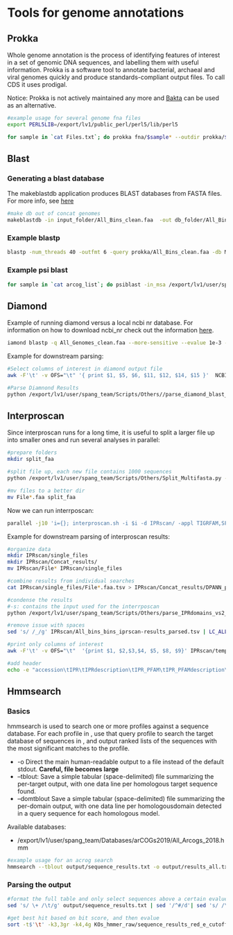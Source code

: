 # Tools for genome annotations

## Prokka

Whole genome annotation is the process of identifying features of interest in a set of genomic DNA sequences, and labelling them with useful information. Prokka is a software tool to annotate bacterial, archaeal and viral genomes quickly and produce standards-compliant output files. To call CDS it uses prodigal.

Notice: Prokka is not actively maintained any more and [Bakta](https://www.microbiologyresearch.org/content/journal/mgen/10.1099/mgen.0.000685) can be used as an alternative.

```bash
#example usage for several genome fna files
export PERL5LIB=/export/lv1/public_perl/perl5/lib/perl5

for sample in `cat Files.txt`; do prokka fna/$sample* --outdir prokka/$sample --prefix $sample --locustag $sample --kingdom Archaea --addgenes --force --increment 10 --compliant --centre UU --cpus 20 --norrna --notrna ; done

```

## Blast

### Generating a blast database

The makeblastdb application produces BLAST databases from FASTA files. For more info, see [here](https://www.ncbi.nlm.nih.gov/books/NBK569841/)

```bash
#make db out of concat genomes
makeblastdb -in input_folder/All_Bins_clean.faa  -out db_folder/All_Bins_clean   -dbtype prot -parse_seqids
```

### Example blastp

```bash
blastp -num_threads 40 -outfmt 6 -query prokka/All_Bins_clean.faa -db Merops_DB_short -out Merops/All_vs_Merops.tsv -evalue 1e-20
```

### Example psi blast

```bash
for sample in `cat arcog_list`; do psiblast -in_msa /export/lv1/user/spang_team/Databases/arCOGs2014/ar14.ali/renamed/$sample -db db_folder/All_Bins_clean -ignore_msa_master -num_threads 20 -evalue 1e-4 -show_gis -outfmt 6 -max_target_seqs 1000 -dbsize 100000000 -comp_based_stats F -seg no > arcogs/single/$sample.blast;done
```

## Diamond

Example of running diamond versus a local ncbi nr database. For information on how to download ncbi_nr check out the information [here](https://www.ncbi.nlm.nih.gov/books/NBK569856/).

```bash
iamond blastp -q All_Genomes_clean.faa --more-sensitive --evalue 1e-3 --threads $cpus --seq 50 --db /export/data01/databases/ncbi_nr/diamond/nr.dmnd --taxonmap /export/data01/databases/taxmapfiles/ncbi_nr/prot.accession2taxid.gz --outfmt 6 qseqid qtitle qlen sseqid salltitles slen qstart qend sstart send evalue bitscore length pident staxids -o NCBI_NR/All_NCBInr.tsv
```

Example for downstream parsing:

```bash

#Select columns of interest in diamond output file
awk -F'\t' -v OFS="\t" '{ print $1, $5, $6, $11, $12, $14, $15 }'  NCBI_NR/All_NCBInr.tsv | sed 's/ /_/g' > NCBI_NR/temp

#Parse Diamnond Results
python /export/lv1/user/spang_team/Scripts/Others//parse_diamond_blast_results_id_taxid.py -i FileLists/AllProteins_list.txt -d NCBI_NR/temp -o NCBI_NR/temp2
```

## Interproscan

Since interproscan runs for a long time, it is useful to split a larger file up into smaller ones and run several analyses in parallel:

```bash
#prepare folders
mkdir split_faa

#split file up, each new file contains 1000 sequences
python /export/lv1/user/spang_team/Scripts/Others/Split_Multifasta.py -m faa/Prokka/All_Genomes_clean.faa -n 1000

#mv files to a better dir
mv File*.faa split_faa
```

Now we can run interrposcan: 

```bash
parallel -j10 'i={}; interproscan.sh -i $i -d IPRscan/ -appl TIGRFAM,SFLD,SUPERFAMILY,Gene3D,Hamap,Coils,ProSiteProfiles,SMART,CDD,PRINTS,ProSitePatterns,Pfam,ProDom,MobiDBLite,PIRSF,TMHMM -T IPRscan/temp --iprlookup --goterms -cpu 5' ::: split_faa/File*.faa
```

Example for downstream parsing of interproscan results:

```bash
#organize data
mkdir IPRscan/single_files
mkdir IPRscan/Concat_results/
mv IPRscan/File* IPRscan/single_files

#combine results from individual searches
cat IPRscan/single_files/File*.faa.tsv > IPRscan/Concat_results/DPANN_prot_all_bins_iprscan-results.tsv

#condense the results
#-s: contains the input used for the interrposcan
python /export/lv1/user/spang_team/Scripts/Others/parse_IPRdomains_vs2_GO_2_ts_sigP.py -s faa/Prokka/All_Genomes_clean.faa -i IPRscan/Concat_results/DPANN_prot_all_bins_iprscan-results.tsv -o IPRscan/DPANN_prot_all_bins_iprscan-results_parsed.tsv

#remove issue with spaces
sed 's/ /_/g' IPRscan/All_bins_bins_iprscan-results_parsed.tsv | LC_ALL=C  sort > IPRscan/temp.txt

#print only columns of interest
awk -F'\t' -v OFS="\t"  '{print $1, $2,$3,$4, $5, $8, $9}' IPRscan/temp.txt > IPRscan/temp2

#add header
echo -e "accession\tIPR\tIPRdescription\tIPR_PFAM\tIPR_PFAMdescription\tTMHMM\tSignalP" | cat - IPRscan/temp2 > IPRscan/K_IPR.tsv
```

## Hmmsearch

### Basics

hmmsearch  is  used  to  search  one or more profiles against a sequence database.  For each profile in <hmmfile>, use that query profile to search the target database of sequences in <seqdb>, and output ranked lists of the sequences with the most significant matches to the profile. 

- -o <f> Direct the main human-readable output to a file <f> instead of the default stdout. **Careful, file becomes large**
- --tblout: Save a simple tabular (space-delimited) file summarizing the per-target output, with one data line  per  homologous target sequence found.
- --domtblout <f>Save a simple tabular (space-delimited) file summarizing the per-domain output, with one data line per homologousdomain detected in a query sequence for each homologous model.

Available databases: 

- /export/lv1/user/spang_team/Databases/arCOGs2019/All_Arcogs_2018.hmm

```bash
#example usage for an acrog search
hmmsearch --tblout output/sequence_results.txt -o output/results_all.txt --domtblout output/domain_results.txt --notextw --cpu 100 /export/lv1/user/spang_team/Databases/arCOGs2019/All_Arcogs_2018.hmm Genomes.faa
```

### Parsing the output

```bash
#format the full table and only select sequences above a certain evalue
sed 's/ \+ /\t/g' output/sequence_results.txt | sed '/^#/d'| sed 's/ /\t/g'| awk -F'\t' -v OFS='\t' '{print $1, $3, $6, $5}' | awk -F'\t' -v OFS='\t' '($4 + 0) <= 1E-3'  > output/sequence_results_red_e_cutoff.txt

#get best hit based on bit score, and then evalue
sort -t$'\t' -k3,3gr -k4,4g KOs_hmmer_raw/sequence_results_red_e_cutoff.txt | sort -t$'\t' --stable -u -k1,1  | sort -t$'\t' -k3,3gr -k4,4g >  KOs_hmmer_raw/All_KO_hmm.txt
```
